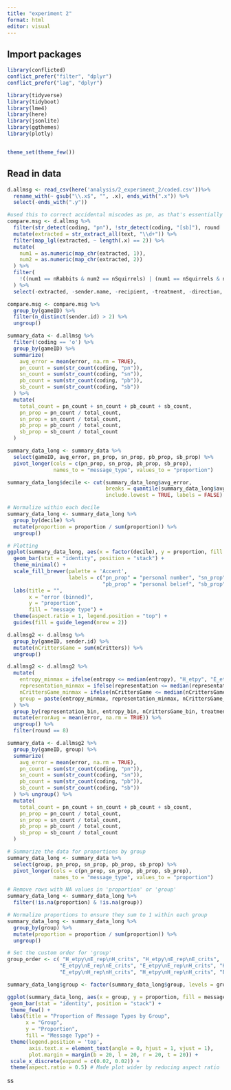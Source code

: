 ```yaml
---
title: "experiment 2"
format: html
editor: visual
---
```


## Import packages

```r
library(conflicted)  
conflict_prefer("filter", "dplyr")
conflict_prefer("lag", "dplyr")

library(tidyverse)
library(tidyboot)
library(lme4)
library(here)
library(jsonlite)
library(ggthemes)
library(plotly)


theme_set(theme_few())
```

## Read in data

```r

d.allmsg <- read_csv(here('analysis/2_experiment_2/coded.csv'))%>%
  rename_with(~ gsub("\\.x$", "", .x), ends_with(".x")) %>%
  select(-ends_with(".y"))

```

```r
#used this to correct accidental miscodes as pn, as that's essentially the default msg
compare.msg <- d.allmsg %>%
  filter(str_detect(coding, "pn"), !str_detect(coding, "[sb]"), round != 1) %>%
  mutate(extracted = str_extract_all(text, "\\d+")) %>%
  filter(map_lgl(extracted, ~ length(.x) == 2)) %>%
  mutate(
    num1 = as.numeric(map_chr(extracted, 1)),
    num2 = as.numeric(map_chr(extracted, 2))
  ) %>%
  filter(
    !((num1 == nRabbits & num2 == nSquirrels) | (num1 == nSquirrels & num2 == nRabbits)), 
  ) %>%
  select(-extracted, -sender.name, -recipient, -treatment, -direction, -guess, -confidence)

compare.msg <- compare.msg %>%
  group_by(gameID) %>%
  filter(n_distinct(sender.id) > 2) %>%
  ungroup()
```

```r
summary_data <- d.allmsg %>%
  filter(!coding == 'o') %>%
  group_by(gameID) %>%
  summarize(
    avg_error = mean(error, na.rm = TRUE),
    pn_count = sum(str_count(coding, "pn")),
    sn_count = sum(str_count(coding, "sn")),
    pb_count = sum(str_count(coding, "pb")),
    sb_count = sum(str_count(coding, "sb"))
  ) %>%
  mutate(
    total_count = pn_count + sn_count + pb_count + sb_count,
    pn_prop = pn_count / total_count,
    sn_prop = sn_count / total_count,
    pb_prop = pb_count / total_count,
    sb_prop = sb_count / total_count
  )

summary_data_long <- summary_data %>%
  select(gameID, avg_error, pn_prop, sn_prop, pb_prop, sb_prop) %>%
  pivot_longer(cols = c(pn_prop, sn_prop, pb_prop, sb_prop), 
               names_to = "message_type", values_to = "proportion")

summary_data_long$decile <- cut(summary_data_long$avg_error, 
                                breaks = quantile(summary_data_long$avg_error, probs = seq(0, 1, 0.2), na.rm = TRUE), 
                                include.lowest = TRUE, labels = FALSE)

# Normalize within each decile
summary_data_long <- summary_data_long %>%
  group_by(decile) %>%
  mutate(proportion = proportion / sum(proportion)) %>%
  ungroup()

# Plotting
ggplot(summary_data_long, aes(x = factor(decile), y = proportion, fill = message_type)) +
  geom_bar(stat = "identity", position = "stack") +
  theme_minimal() +
  scale_fill_brewer(palette = 'Accent', 
                    labels = c("pn_prop" = "personal number", "sn_prop" = "social number",
                               "pb_prop" = "personal belief", "sb_prop" = "social belief")) +
  labs(title = "",
       x = "error (binned)",
       y = "proportion",
       fill = "message type") +
  theme(aspect.ratio = 1, legend.position = "top") +
  guides(fill = guide_legend(nrow = 2))

```

```r
d.allmsg2 <- d.allmsg %>%
  group_by(gameID, sender.id) %>%
  mutate(nCrittersGame = sum(nCritters)) %>%
  ungroup()

d.allmsg2 <- d.allmsg2 %>% 
  mutate(
    entropy_minmax = ifelse(entropy <= median(entropy), "H_etpy", "E_etpy"),
    representation_minmax = ifelse(representation <= median(representation), "E_rep", "H_rep"),
    nCrittersGame_minmax = ifelse(nCrittersGame <= median(nCrittersGame), "H_crits", "E_crits"),
    group = paste(entropy_minmax, representation_minmax, nCrittersGame_minmax, sep = "\n")
  ) %>%
  group_by(representation_bin, entropy_bin, nCrittersGame_bin, treatment) %>%
  mutate(errorAvg = mean(error, na.rm = TRUE)) %>% 
  ungroup() %>% 
  filter(round == 8)

summary_data <- d.allmsg2 %>%
  group_by(gameID, group) %>%
  summarize(
    avg_error = mean(error, na.rm = TRUE),
    pn_count = sum(str_count(coding, "pn")),
    sn_count = sum(str_count(coding, "sn")),
    pb_count = sum(str_count(coding, "pb")),
    sb_count = sum(str_count(coding, "sb"))
  ) %>% ungroup() %>%
  mutate(
    total_count = pn_count + sn_count + pb_count + sb_count,
    pn_prop = pn_count / total_count,
    sn_prop = sn_count / total_count,
    pb_prop = pb_count / total_count,
    sb_prop = sb_count / total_count
  )

# Summarize the data for proportions by group
summary_data_long <- summary_data %>%
  select(group, pn_prop, sn_prop, pb_prop, sb_prop) %>%
  pivot_longer(cols = c(pn_prop, sn_prop, pb_prop, sb_prop), 
               names_to = "message_type", values_to = "proportion")

# Remove rows with NA values in 'proportion' or 'group'
summary_data_long <- summary_data_long %>%
  filter(!is.na(proportion) & !is.na(group))

# Normalize proportions to ensure they sum to 1 within each group
summary_data_long <- summary_data_long %>%
  group_by(group) %>%
  mutate(proportion = proportion / sum(proportion)) %>%
  ungroup()

# Set the custom order for 'group'
group_order <- c( "H_etpy\nE_rep\nH_crits", "H_etpy\nE_rep\nE_crits",
                 "E_etpy\nE_rep\nE_crits", "E_etpy\nE_rep\nH_crits", "H_etpy\nH_rep\nE_crits",
                 "E_etpy\nH_rep\nH_crits", "H_etpy\nH_rep\nH_crits", "E_etpy\nH_rep\nE_crits")

summary_data_long$group <- factor(summary_data_long$group, levels = group_order)

ggplot(summary_data_long, aes(x = group, y = proportion, fill = message_type)) +
 geom_bar(stat = "identity", position = "stack") +
 theme_few() +
 labs(title = "Proportion of Message Types by Group",
      x = "Group", 
      y = "Proportion",
      fill = "Message Type") +
 theme(legend.position = 'top',
       axis.text.x = element_text(angle = 0, hjust = 1, vjust = 1),
       plot.margin = margin(b = 20, l = 20, r = 20, t = 20)) +
 scale_x_discrete(expand = c(0.02, 0.02)) +
 theme(aspect.ratio = 0.5) # Made plot wider by reducing aspect ratio
```

ss

